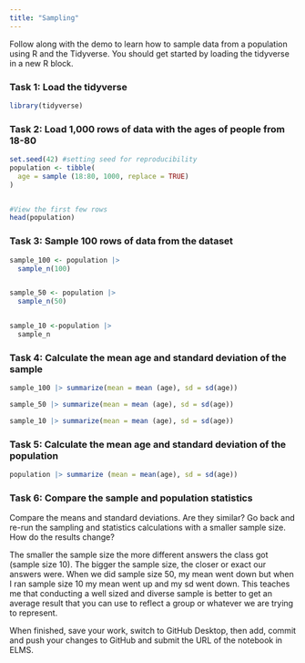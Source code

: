 ```yaml
---
title: "Sampling"
---
```


Follow along with the demo to learn how to sample data from a population using R and the Tidyverse. You should get started by loading the tidyverse in a new R block.

### Task 1: Load the tidyverse

```r
library(tidyverse)
```



### Task 2: Load 1,000 rows of data with the ages of people from 18-80
```r

set.seed(42) #setting seed for reproducibility
population <- tibble(
  age = sample (18:80, 1000, replace = TRUE)
)


#View the first few rows
head(population)


```


### Task 3: Sample 100 rows of data from the dataset

```r

sample_100 <- population |>
  sample_n(100)


sample_50 <- population |>
  sample_n(50)


sample_10 <-population |>
  sample_n

```

### Task 4: Calculate the mean age and standard deviation of the sample


```r

sample_100 |> summarize(mean = mean (age), sd = sd(age))

sample_50 |> summarize(mean = mean (age), sd = sd(age))

sample_10 |> summarize(mean = mean (age), sd = sd(age))


```



### Task 5: Calculate the mean age and standard deviation of the population

```r

population |> summarize (mean = mean(age), sd = sd(age))


```


### Task 6: Compare the sample and population statistics

Compare the means and standard deviations. Are they similar? Go back and re-run the sampling and statistics calculations with a smaller sample size. How do the results change?

The smaller the sample size the more different answers the class got (sample size 10). The bigger the sample size, the closer or exact our answers were. When we did sample size 50, my mean went down but when I ran sample size 10 my mean went up and my sd went down. This teaches me that conducting a well sized and diverse sample is better to get an average result that you can use to reflect a group or whatever we are trying to represent. 



When finished, save your work, switch to GitHub Desktop, then add, commit and push your changes to GitHub and submit the URL of the notebook in ELMS.
